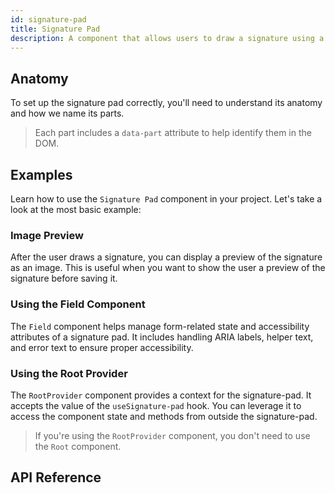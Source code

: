 ```yaml
---
id: signature-pad
title: Signature Pad
description: A component that allows users to draw a signature using a signature pad.
---
```


<ComponentPreview id="SignaturePad" />

## Anatomy

To set up the signature pad correctly, you'll need to understand its anatomy and how we name its parts.

> Each part includes a `data-part` attribute to help identify them in the DOM.

<Anatomy id="signature-pad" />

## Examples

Learn how to use the `Signature Pad` component in your project. Let's take a look at the most basic
example:

<Example id="basic" />

### Image Preview

After the user draws a signature, you can display a preview of the signature as an image. This is useful
when you want to show the user a preview of the signature before saving it.

<Example id="image-preview" />

### Using the Field Component

The `Field` component helps manage form-related state and accessibility attributes of a signature pad.
It includes handling ARIA labels, helper text, and error text to ensure proper accessibility.

<Example id="with-field" />

### Using the Root Provider

The `RootProvider` component provides a context for the signature-pad. It accepts the value of the `useSignature-pad` hook.
You can leverage it to access the component state and methods from outside the signature-pad.

<Example id="root-provider" />

> If you're using the `RootProvider` component, you don't need to use the `Root` component.

## API Reference

<ComponentTypes id="signature-pad" />
